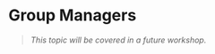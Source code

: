 # Group Managers

> *This topic will be covered in a future workshop.*

<!-- ## Activating a new account -->

<!-- ![](images/paste-3C53BFFC.png) -->

<!-- ![](images/paste-694E97B1.png) -->
